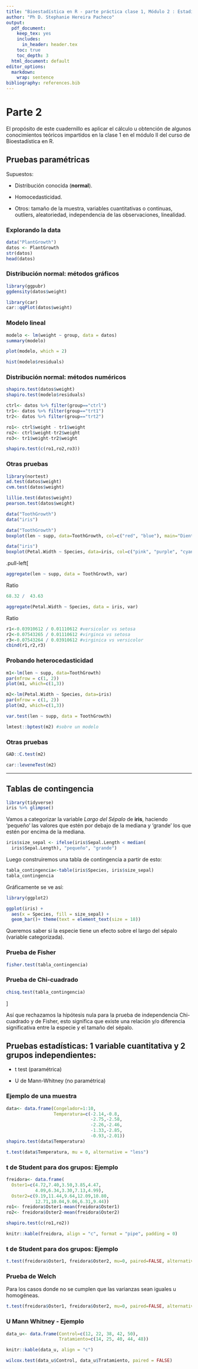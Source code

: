 ```yaml
---
title: "Bioestadística en R - parte práctica clase 1, Módulo 2 : Estadística paramétrica y no paramétrica"
author: "Ph D. Stephanie Hereira Pacheco"
output:
  pdf_document:
    keep_tex: yes
    includes:
      in_header: header.tex
    toc: true
    toc_depth: 3
  html_document: default
editor_options: 
  markdown: 
    wrap: sentence
bibliography: references.bib
---
```


# Parte 2

El propósito de este cuadernillo es aplicar el cálculo u obtención de algunos conocimientos teóricos impartidos en la clase 1 en el módulo II del curso de Bioestadística en R.


## Pruebas paramétricas

Supuestos:

- Distribución conocida (**normal**).

- Homocedasticidad.

- Otros: tamaño de la muestra, variables cuantitativas o continuas, outliers, aleatoriedad, independencia de las observaciones, linealidad. 


### Explorando la data

```r
data("PlantGrowth")
datos <- PlantGrowth
str(datos)
head(datos)
```


### Distribución normal: métodos gráficos

```r
library(ggpubr)
ggdensity(datos$weight) 
```

```r
library(car)
car::qqPlot(datos$weight)
```

### Modelo lineal
```r
modelo <- lm(weight ~ group, data = datos)
summary(modelo)
```



```r
plot(modelo, which = 2)
```


```r
hist(modelo$residuals)
```


### Distribución normal: métodos numéricos


```r
shapiro.test(datos$weight)
shapiro.test(modelo$residuals)
```


```r

ctrl<- datos %>% filter(group=="ctrl")
tr1<- datos %>% filter(group=="trt1")
tr2<- datos %>% filter(group=="trt2")

ro1<- ctrl$weight - tr1$weight
ro2<- ctrl$weight-tr2$weight
ro3<- tr1$weight-tr2$weight

shapiro.test(c(ro1,ro2,ro3))
```

### Otras pruebas

```r
library(nortest)
ad.test(datos$weight)
cvm.test(datos$weight)
```

```r
lillie.test(datos$weight)
pearson.test(datos$weight)
```


```r
data("ToothGrowth")
data("iris")
```


```r
data("ToothGrowth")
boxplot(len ~ supp, data=ToothGrowth, col=c("red", "blue"), main="Dientes")
```



```r
data("iris")
boxplot(Petal.Width ~ Species, data=iris, col=c("pink", "purple", "cyan"), main="Flores")
```


.pull-left[
```r
aggregate(len ~ supp, data = ToothGrowth, var)
```
Ratio
```r
68.32 /  43.63
```

```r
aggregate(Petal.Width ~ Species, data = iris, var)

```

Ratio
```r
r1<-0.03910612 / 0.01110612 #versicolor vs setosa
r2<-0.07543265 / 0.01110612 #virginca vs setosa
r3<-0.07543264 / 0.03910612 #virginica vs versicolor
cbind(r1,r2,r3)
```

### Probando heterocedasticidad

```r
m1<-lm(len ~ supp, data=ToothGrowth)
par(mfrow = c(1, 2))
plot(m1, which=c(1,3))
```



```r
m2<-lm(Petal.Width ~ Species, data=iris)
par(mfrow = c(1, 2))
plot(m2, which=c(1,3))
```




```r

var.test(len ~ supp, data = ToothGrowth) 

```


```r
lmtest::bptest(m2) #sobre un modelo

```


### Otras pruebas


```r
GAD::C.test(m2)
```


```r
car::leveneTest(m2)
```
---

## Tablas de contingencia
```r
library(tidyverse)
iris %>% glimpse()
```

Vamos a categorizar la variable *Largo del Sépalo* de **iris**, haciendo 'pequeño' las valores que estén por debajo de la mediana y 'grande' los que estén por encima de la mediana.

```r
iris$size_sepal <- ifelse(iris$Sepal.Length < median(
  iris$Sepal.Length), "pequeño", "grande")
```

Luego construiremos una tabla de contingencia a partir de esto:
```r
tabla_contingencia<-table(iris$Species, iris$size_sepal)
tabla_contingencia
```


Gráficamente se ve así:
```r
library(ggplot2)

ggplot(iris) +
  aes(x = Species, fill = size_sepal) +
  geom_bar()+ theme(text = element_text(size = 18))
```

Queremos saber si la especie tiene un efecto sobre el largo del sépalo (variable categorizada).


### Prueba de Fisher

```r
fisher.test(tabla_contingencia)
```

### Prueba de Chi-cuadrado 
```r
chisq.test(tabla_contingencia)
```
]

Así que rechazamos la hipótesis nula para la prueba de independencia Chi-cuadrado y de Fisher, esto significa que existe una relación y/o diferencia significativa entre la especie y el tamaño del sépalo.

## Pruebas estadísticas: 1 variable cuantitativa y 2 grupos independientes:

- t test (paramétrica)

- U de Mann-Whitney (no paramétrica)


### Ejemplo de una muestra


```r
data<- data.frame(Congelador=1:10,
                  Temperatura=c(-2.14,-0.8,
                                -2.75,-2.58,   
                                -2.26,-2.46,
                                -1.33,-2.85,
                                -0.93,-2.01))
shapiro.test(data$Temperatura)
```


```r
t.test(data$Temperatura, mu = 0, alternative = "less")
```


### t de Student para dos grupos: Ejemplo 
```r
freidora<- data.frame(
  Oster1=c(4.72,7.40,3.50,3.85,4.47,
           4.09,6.34,3.30,7.13,4.99),
  Oster2=c(9.19,11.44,9.64,12.09,10.80,
           12.71,10.04,9.06,6.31,9.44))
ro1<- freidora$Oster1-mean(freidora$Oster1)
ro2<- freidora$Oster2-mean(freidora$Oster2)

shapiro.test(c(ro1,ro2))
```


```r
knitr::kable(freidora, align = "c", format = "pipe", padding = 0)
```

### t de Student para dos grupos: Ejemplo 


```r
t.test(freidora$Oster1, freidora$Oster2, mu=0, paired=FALSE, alternative="two.sided", var.equal=TRUE)
```



### Prueba de Welch

Para los casos donde no se cumplen que las varianzas sean iguales u homogéneas.

```r
t.test(freidora$Oster1, freidora$Oster2, mu=0, paired=FALSE, alternative="two.sided", var.equal=FALSE)
```

### U Mann Whitney - Ejemplo
```r
data_u<- data.frame(Control=c(12, 22, 38, 42, 50),
                    Tratamiento=c(14, 25, 40, 44, 48))

```

```r
knitr::kable(data_u, align = "c")
```

```r
wilcox.test(data_u$Control, data_u$Tratamiento, paired = FALSE)
```


